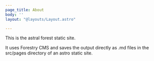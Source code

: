 ```yaml
---
page_title: About
body: ''
layout: "@layouts/Layout.astro"

---
```

This is the astral forest static site.

It uses Forestry CMS and saves the output directly as .md files in the src/pages directory of an astro static site.


  
<PostList />